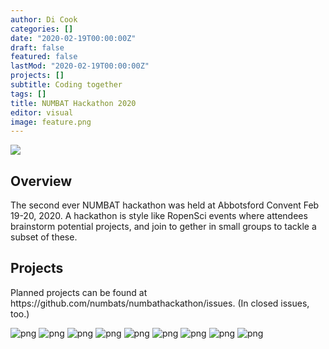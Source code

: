 ```yaml
---
author: Di Cook
categories: []
date: "2020-02-19T00:00:00Z"
draft: false
featured: false
lastMod: "2020-02-19T00:00:00Z"
projects: []
subtitle: Coding together
tags: []
title: NUMBAT Hackathon 2020
editor: visual
image: feature.png
---
```


<img src="/img/hackathon/ac_icon.png"/>

## Overview

The second ever NUMBAT hackathon was held at Abbotsford Convent Feb 19-20, 2020. A hackathon is style like RopenSci events where attendees brainstorm potential projects, and join to gether in small groups to tackle a subset of these.

## Projects

Planned projects can be found at https://github.com/numbats/numbathackathon/issues. (In closed issues, too.)

![png](numbat1.png) ![png](numbat2.png) ![png](numbat3.png) ![png](numbat4.png) ![png](numbat5.png) ![png](numbat6.png) ![png](numbat7.png) ![png](numbat8.png) ![png](abbotsford_convent.png)
